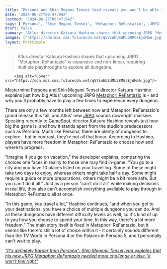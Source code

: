```yaml
---
title: "Persona and Shin Megami Tensei lead reveals you won't be able to see every dungeon in Metaphor: ReFantazio in just one playthrough as the new JRPG offers 'a lot more freedom'"
date: "2024-06-27T09:47:04Z"
lastmod: "2024-06-27T09:47:04Z"
tags: ['Persona', 'Shin Megami Tensei', 'Metaphor: ReFantazio', 'JRPG', 'GameSpot']
draft: false
summary: "Atlus director Katsura Hashino shares that upcoming JRPG 'Metaphor: ReFantazio' is expansive and non-linear, requiring multiple playthroughs to explore all dungeons."
images: ["https://cdn.mos.cms.futurecdn.net/qV7inhUSdML28MGsEjdMoA.jpg"]
layout: PostSimple
---
```

> Atlus director Katsura Hashino shares that upcoming JRPG "Metaphor: ReFantazio" is expansive and non-linear, requiring multiple playthroughs to explore all dungeons.


        <img alt="Cover" src="https://cdn.mos.cms.futurecdn.net/qV7inhUSdML28MGsEjdMoA.jpg"/>
        
Mastermind [Persona](https://www.gamesradar.com/games/jrpg/persona/) and Shin Megami Tensei director Katsura Hashino explains just how big Atlus' upcoming JRPG [<u>Metaphor: ReFantazio</u>](https://www.gamesradar.com/games/jrpg/metaphor-refantazio-guide/) is - and why you'll probably have to play a few times to experience every dungeon.

There are only a few months left between now and Metaphor: ReFantazio's grand release this fall, and Atlus' new [JRPG](https://www.gamesradar.com/games/jrpg/) sounds downright massive. Speaking recently to [<u>GameSpot,</u>](https://www.gamespot.com/articles/metaphor-refantazio-is-more-than-a-stylish-persona-spin-off/1100-6524497/) director Katsura Hashino reveals just how big the game is, and how it stands apart from the studio's predecessors such as Persona. Much like Persona, there are plenty of dungeons to explore - but in contrast, they're not all that linear. According to Hashino, players have more freedom in Metaphor: ReFantazio to choose how and where to progress.

"Imagine if you go on vacation," the developer explains, comparing the choices one faces in reality to those one may find in-game. "You go to a city and you have 10 places listed on your travel log. Some of these might take two days to enjoy, whereas others might take half a day. Some might require a guide or more preparations, others might be a bit more safe. But you can't do it all." Just as a person "can't do it all" while making decisions in real life, they also can't accomplish everything available to play through in Metaphor: ReFantazio all at once.

"In this game, you travel a lot," Hashino continues, "and when you get to your destinations, you have a choice of multiple dungeons you can do. And all these dungeons have different difficulty levels as well, so it's kind of up to you how you choose to spend your time. In this way, there's a lot more freedom." The main story itself is fixed in Metaphor: ReFantazio, but it seems like there's still a lot of choice within it - it certainly sounds different than the TV World in Persona 4 or the Palaces in Persona 5, and I personally can't wait to play.

[<u><em>"It's definitely harder than Persona": Shin Megami Tensei lead explains that his new JRPG Metaphor: ReFantazio needed more challenge or else "it won't feel right"</em></u>](https://www.gamesradar.com/games/jrpg/its-definitely-harder-than-persona-shin-megami-tensei-lead-explains-that-his-new-jrpg-metaphor-refantazio-needed-more-challenge-or-else-it-wont-feel-right/)
        